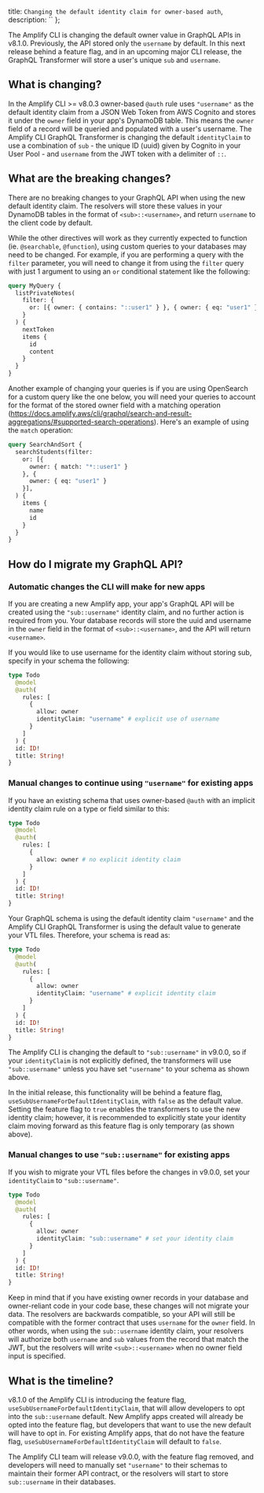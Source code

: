   title: `Changing the default identity claim for owner-based auth`,
  description: ``
};

The Amplify CLI is changing the default owner value in GraphQL APIs in v8.1.0. Previously, the API stored only the `username` by default. In this next release behind a feature flag, and in an upcoming major CLI release, the GraphQL Transformer will store a user's unique `sub` and `username`.

## What is changing?

In the Amplify CLI >= v8.0.3 owner-based `@auth` rule uses `"username"` as the default identity claim from a JSON Web Token from AWS Cognito and stores it under the `owner` field in your app's DynamoDB table. This means the `owner` field of a record will be queried and populated with a user's username. The Amplify CLI GraphQL Transformer is changing the default `identityClaim` to use a combination of `sub` - the unique ID (uuid) given by Cognito in your User Pool - and `username` from the JWT token with a delimiter of `::`.

## What are the breaking changes?

There are no breaking changes to your GraphQL API when using the new default identity claim. The resolvers will store these values in your DynamoDB tables in the format of `<sub>::<username>`, and return `username` to the client code by default.

While the other directives will work as they currently expected to function (ie. `@searchable`, `@function`), using custom queries to your databases may need to be changed. For example, if you are performing a query with the `filter` parameter, you will need to change it from using the `filter` query with just 1 argument to using an `or` conditional statement like the following:

```graphql
query MyQuery {
  listPrivateNotes(
    filter: {
      or: [{ owner: { contains: "::user1" } }, { owner: { eq: "user1" } }]
    }
  ) {
    nextToken
    items {
      id
      content
    }
  }
}
```

Another example of changing your queries is if you are using OpenSearch for a custom query like the one below, you will need your queries to account for the format of the stored owner field with a matching operation (https://docs.amplify.aws/cli/graphql/search-and-result-aggregations/#supported-search-operations). Here's an example of using the `match` operation:

```graphql
query SearchAndSort {
  searchStudents(filter:
    or: [{
      owner: { match: "*::user1" }
    }, {
      owner: { eq: "user1" }
    }],
  ) {
    items {
      name
      id
    }
  }
}
```

## How do I migrate my GraphQL API?

### Automatic changes the CLI will make for new apps

If you are creating a new Amplify app, your app's GraphQL API will be created using the `"sub::username"` identity claim, and no further action is required from you. Your database records will store the uuid and username in the `owner` field in the format of `<sub>::<username>`, and the API will return `<username>`.

If you would like to use username for the identity claim without storing sub, specify in your schema the following:

```graphql
type Todo
  @model
  @auth(
    rules: [
      {
        allow: owner
        identityClaim: "username" # explicit use of username
      }
    ]
  ) {
  id: ID!
  title: String!
}
```

### Manual changes to continue using `"username"` for existing apps

If you have an existing schema that uses owner-based `@auth` with an implicit identity claim rule on a type or field similar to this:

```graphql
type Todo
  @model
  @auth(
    rules: [
      {
        allow: owner # no explicit identity claim
      }
    ]
  ) {
  id: ID!
  title: String!
}
```

Your GraphQL schema is using the default identity claim `"username"` and the Amplify CLI GraphQL Transformer is using the default value to generate your VTL files. Therefore, your schema is read as:

```graphql
type Todo
  @model
  @auth(
    rules: [
      {
        allow: owner
        identityClaim: "username" # explicit identity claim
      }
    ]
  ) {
  id: ID!
  title: String!
}
```

The Amplify CLI is changing the default to `"sub::username"` in v9.0.0, so if your `identityClaim` is not explicitly defined, the transformers will use `"sub::username"` unless you have set `"username"` to your schema as shown above.

In the initial release, this functionality will be behind a feature flag, `useSubUsernameForDefaultIdentityClaim`, with `false` as the default value. Setting the feature flag to `true` enables the transformers to use the new identity claim; however, it is recommended to explicitly state your identity claim moving forward as this feature flag is only temporary (as shown above).

### Manual changes to use `"sub::username"` for existing apps

If you wish to migrate your VTL files before the changes in v9.0.0, set your `identityClaim` to `"sub::username"`.

```graphql
type Todo
  @model
  @auth(
    rules: [
      {
        allow: owner
        identityClaim: "sub::username" # set your identity claim
      }
    ]
  ) {
  id: ID!
  title: String!
}
```

Keep in mind that if you have existing owner records in your database and owner-reliant code in your code base, these changes will not migrate your data. The resolvers are backwards compatible, so your API will still be compatible with the former contract that uses `username` for the `owner` field. In other words, when using the `sub::username` identity claim, your resolvers will authorize both `username` and `sub` values from the record that match the JWT, but the resolvers will write `<sub>::<username>` when no owner field input is specified.

## What is the timeline?

v8.1.0 of the Amplify CLI is introducing the feature flag, `useSubUsernameForDefaultIdentityClaim`, that will allow developers to opt into the `sub::username` default. New Amplify apps created will already be opted into the feature flag, but developers that want to use the new default will have to opt in. For existing Amplify apps, that do not have the feature flag, `useSubUsernameForDefaultIdentityClaim` will default to `false`.

The Amplify CLI team will release v9.0.0, with the feature flag removed, and developers will need to manually set `"username"` to their schemas to maintain their former API contract, or the resolvers will start to store `sub::username` in their databases.

